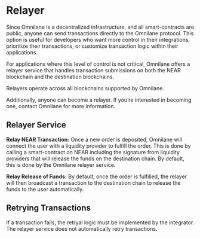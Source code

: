 # Relayer

Since Omnilane is a decentralized infrastructure, and all smart-contracts are public, anyone can send transactions directly to the Omnilane protocol. This option is useful for developers who want more control in their integrations, prioritize their transactions, or customize transaction logic within their applications.

For applications where this level of control is not critical, Omnilane offers a relayer service that handles transaction submissions on both the NEAR blockchain and the destination blockchains.

Relayers operate across all blockchains supported by Omnilane.

Additionally, anyone can become a relayer. If you’re interested in becoming one, contact Omnilane for more information.

## Relayer Service

**Relay NEAR Transaction:** Once a new order is deposited, Omnilane will connect the user with a liquidity provider to fulfill the order. This is done by calling a smart-contract on NEAR including the signature from liquidity providers that will release the funds on the destination chain. By default, this is done by the Omnilane relayer service.

**Relay Release of Funds:** By default, once the order is fulfilled, the relayer will then broadcast a transaction to the destination chain to release the funds to the user automatically.

## Retrying Transactions
If a transaction fails, the retryal logic must be implemented by the integrator. The relayer service does not automatically retry transactions.
